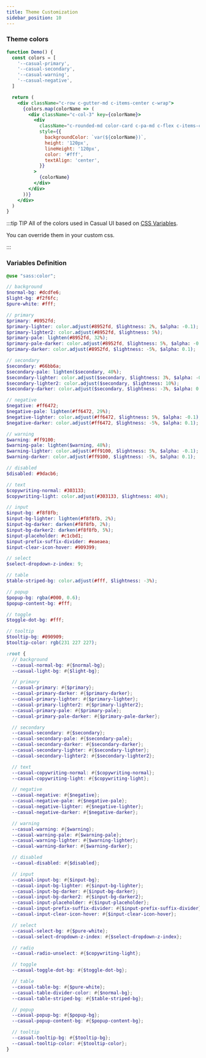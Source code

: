 ```yaml
---
title: Theme Customization
sidebar_position: 10
---
```


### Theme colors

```jsx live
function Demo() {
  const colors = [
    '--casual-primary',
    '--casual-secondary',
    '--casual-warning',
    '--casual-negative',
  ]

  return (
    <div className="c-row c-gutter-md c-items-center c-wrap">
      {colors.map(colorName => (
        <div className="c-col-3" key={colorName}>
          <div
            className="c-rounded-md color-card c-pa-md c-flex c-items-center c-justify-center"
            style={{
              backgroundColor: `var(${colorName})`,
              height: '120px',
              lineHeight: '120px',
              color: '#fff',
              textAlign: 'center',
            }}
          >
            {colorName}
          </div>
        </div>
      ))}
    </div>
  )
}
```
:::tip TIP
All of the colors used in Casual UI based on [CSS Variables](https://developer.mozilla.org/en-US/docs/Web/CSS/Using_CSS_custom_properties).

You can override them in your custom css.

:::


### Variables Definition

```scss title="packages/styles/variables.scss"
@use "sass:color";

// background
$normal-bg: #dcdfe6;
$light-bg: #f2f6fc;
$pure-white: #fff;

// primary
$primary: #8952fd;
$primary-lighter: color.adjust(#8952fd, $lightness: 2%, $alpha: -0.1);
$primary-lighter2: color.adjust(#8952fd, $lightness: 5%);
$primary-pale: lighten(#8952fd, 32%);
$primary-pale-darker: color.adjust(#8952fd, $lightness: 5%, $alpha: -0.9);
$primary-darker: color.adjust(#8952fd, $lightness: -5%, $alpha: 0.1);

// secondary
$secondary: #66bb6a;
$secondary-pale: lighten($secondary, 40%);
$secondary-lighter: color.adjust($secondary, $lightness: 3%, $alpha: -0.1);
$secondary-lighter2: color.adjust($secondary, $lightness: 10%);
$secondary-darker: color.adjust($secondary, $lightness: -3%, $alpha: 0.1);

// negative
$negative: #ff6472;
$negative-pale: lighten(#ff6472, 29%);
$negative-lighter: color.adjust(#ff6472, $lightness: 5%, $alpha: -0.1);
$negative-darker: color.adjust(#ff6472, $lightness: -5%, $alpha: 0.1);

// warning
$warning: #ff9100;
$warning-pale: lighten($warning, 48%);
$warning-lighter: color.adjust(#ff9100, $lightness: 5%, $alpha: -0.1);
$warning-darker: color.adjust(#ff9100, $lightness: -5%, $alpha: 0.1);

// disabled
$disabled: #9dacb6;

// text
$copywriting-normal: #303133;
$copywriting-light: color.adjust(#303133, $lightness: 40%);

// input
$input-bg: #f8f8fb;
$input-bg-lighter: lighten(#f8f8fb, 2%);
$input-bg-darker: darken(#f8f8fb, 2%);
$input-bg-darker2: darken(#f8f8fb, 5%);
$input-placeholder: #c1cbd1;
$input-prefix-suffix-divider: #eaeaea;
$input-clear-icon-hover: #909399;

// select
$select-dropdown-z-index: 9;

// table
$table-striped-bg: color.adjust(#fff, $lightness: -3%);

// popup
$popup-bg: rgba(#000, 0.6);
$popup-content-bg: #fff;

// toggle
$toggle-dot-bg: #fff;

// tooltip
$tooltip-bg: #090909;
$tooltip-color: rgb(231 227 227);

:root {
  // background
  --casual-normal-bg: #{$normal-bg};
  --casual-light-bg: #{$light-bg};

  // primary
  --casual-primary: #{$primary};
  --casual-primary-darker: #{$primary-darker};
  --casual-primary-lighter: #{$primary-lighter};
  --casual-primary-lighter2: #{$primary-lighter2};
  --casual-primary-pale: #{$primary-pale};
  --casual-primary-pale-darker: #{$primary-pale-darker};

  // secondary
  --casual-secondary: #{$secondary};
  --casual-secondary-pale: #{$secondary-pale};
  --casual-secondary-darker: #{$secondary-darker};
  --casual-secondary-lighter: #{$secondary-lighter};
  --casual-secondary-lighter2: #{$secondary-lighter2};

  // text
  --casual-copywriting-normal: #{$copywriting-normal};
  --casual-copywriting-light: #{$copywriting-light};

  // negative
  --casual-negative: #{$negative};
  --casual-negative-pale: #{$negative-pale};
  --casual-negative-lighter: #{$negative-lighter};
  --casual-negative-darker: #{$negative-darker};

  // warning
  --casual-warning: #{$warning};
  --casual-warning-pale: #{$warning-pale};
  --casual-warning-lighter: #{$warning-lighter};
  --casual-warning-darker: #{$warning-darker};

  // disabled
  --casual-disabled: #{$disabled};

  // input
  --casual-input-bg: #{$input-bg};
  --casual-input-bg-lighter: #{$input-bg-lighter};
  --casual-input-bg-darker: #{$input-bg-darker};
  --casual-input-bg-darker2: #{$input-bg-darker2};
  --casual-input-placeholder: #{$input-placeholder};
  --casual-input-prefix-suffix-divider: #{$input-prefix-suffix-divider};
  --casual-input-clear-icon-hover: #{$input-clear-icon-hover};

  // select
  --casual-select-bg: #{$pure-white};
  --casual-select-dropdown-z-index: #{$select-dropdown-z-index};

  // radio
  --casual-radio-unselect: #{$copywriting-light};

  // toggle
  --casual-toggle-dot-bg: #{$toggle-dot-bg};

  // table
  --casual-table-bg: #{$pure-white};
  --casual-table-divider-color: #{$normal-bg};
  --casual-table-striped-bg: #{$table-striped-bg};

  // popup
  --casual-popup-bg: #{$popup-bg};
  --casual-popup-content-bg: #{$popup-content-bg};

  // tooltip
  --casual-tooltip-bg: #{$tooltip-bg};
  --casual-tooltip-color: #{$tooltip-color};
}

```

